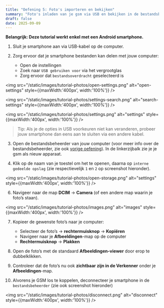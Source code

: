 ```yaml
---
title: "Oefening 5: Foto's importeren en bekijken"
summary: "Foto's inladen van je gsm via USB en bekijken in de bestandsbeheerder in Linux Mint."
draft: false
date: 2025-09-09
---
```


**Belangrijk: Deze tutorial werkt enkel met een Android smartphone.**

1) Sluit je smartphone aan via USB-kabel op de computer.  

2) Zorg ervoor dat je smartphone bestanden kan delen met jouw computer:
   - Open de instellingen
   - Zoek naar `USB gebruiken voor` via het vergrootglas
   - Zorg ervoor dat `bestandsoverdracht` geselecteerd is

<img src="/static/images/tutorial-photos/open-settings.png" alt="open-settings" style={{maxWidth:'400px', width:'100%'}} />

<img src="/static/images/tutorial-photos/settings-search.png" alt="search-settings" style={{maxWidth:'400px', width:'100%'}} />

<img src="/static/images/tutorial-photos/settings.png" alt="settings" style={{maxWidth:'400px', width:'100%'}} />

> Tip: Als je de opties in USB voorkeuren niet kan veranderen, probeer jouw smartphone dan eens aan te sluiten via een andere kabel.

3) Open de bestandsbeheerder van jouw computer (voor meer info over de bestandsbeheerder, zie ook [vorige oefening](./004-file-explorer)). In de linkerzijbalk zie je je gsm als nieuw apparaat.  

4) Klik op de naam van je toestel om het te openen, daarna op `interne gedeelde opslag` (zie respectievelijk `1` en `2` op screenshot hieronder).  

<img src="/static/images/tutorial-photos/open-storage.png" alt="settings" style={{maxWidth:'400px', width:'100%'}} />

6) Navigeer naar de map **DCIM** → **Camera** (of een andere map waarin je foto’s staan).  

<img src="/static/images/tutorial-photos/images.png" alt="images" style={{maxWidth:'400px', width:'100%'}} />

7) Kopieer de gewenste foto’s naar je computer:  
   - Selecteer de foto’s → **rechtermuisknop** → **Kopiëren**  
   - Navigeer naar je **Afbeeldingen**-map op de computer  
   - **Rechtermuisknop** → **Plakken**  

8) Open de foto’s met de standaard **Afbeeldingen-viewer** door erop te dubbelklikken.  

9) Controleer dat de foto’s nu ook **zichtbaar zijn in de Verkenner** onder je **Afbeeldingen**-map.

10) Alvorens je GSM los te koppelen, deconnecteer je smartphone in de `bestandsbeheerder` (zie ook screenshot hieronder)

<img src="/static/images/tutorial-photos/disconnect.png" alt="disconnect" style={{maxWidth:'400px', width:'100%'}} />